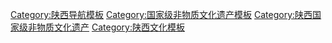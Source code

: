 {{Navbox
|name = 陕西国家级非物质文化遗产
|title = 陕西[[国家级非物质文化遗产代表性项目名录]]
|titlestyle =
|image =
|style = text-align:left;
|state = {{{state<includeonly>|collapsed</includeonly>}}}
|groupstyle = text-align:center;
| listclass = hlist
|group1 = 民间文学
|list1 = 
* [[牛郎织女传说]]<sup>注</sup>
* [[木兰传说]]<sup>注</sup>
* [[蔡伦造纸传说]]
* [[谚语]]<sup>注</sup>（[[陕北民谚]]）
* [[仓颉传说]]
|group2 = 传统音乐
|list2 = 
* [[紫阳民歌]]
* [[唢呐艺术]]<sup>注</sup>（[[绥米唢呐]]）
* [[西安鼓乐]]
* [[蓝田普化水会音乐]]
* [[陕北民歌]]
* [[镇巴民歌]]
* [[锣鼓艺术]]<sup>注</sup>（[[韩城行鼓]]）
* [[洞箫音乐]]<sup>注</sup>（[[高陵洞箫]]）
* [[佛教音乐]]<sup>注</sup>（[[洋县佛教音乐]]）
* [[道教音乐]]<sup>注</sup>（[[白云山道教音乐]]）
* [[旬阳民歌]]
|group3 = 传统舞蹈
|list3 = 
* [[秧歌]]<sup>注</sup>（[[陕北秧歌]]）
* [[安塞腰鼓]]
* [[洛川蹩鼓]]
* [[鼓舞]]<sup>注</sup>（[[横山老腰鼓]]，[[宜川胸鼓]]）
* [[靖边跑驴]]
|group4 = 传统戏剧
|list4 = 
* [[秦腔]]<sup>注</sup>
* [[汉调桄桄]]
* [[汉调二簧]]<sup>注</sup>
* [[商洛花鼓]]
* [[道情戏]]<sup>注</sup>（[[商洛道情戏]]）
* [[二人台]]<sup>注</sup>
* [[皮影戏]]<sup>注</sup>（[[华县皮影戏]]，[[华阴老腔]]，[[阿宫腔]]，[[弦板腔]]）
* [[木偶戏]]<sup>注</sup>（[[郃阳提线木偶戏]]，[[陕西杖头木偶戏]]）
* [[眉户]]<sup>注</sup>（[[华阴迷胡]]）
* [[同州梆子]]
* [[合阳跳戏]]
* [[弦子腔]]
|group5 = 曲艺
|list5 = 
* [[陕北说书]]
* [[榆林小曲]]
* [[陕北道情]]
* [[眉户曲子]]
* [[韩城秧歌]]
* [[洛南静板书]]
|group6 = 传统体育<br>游艺与杂技
|list6 = 
* [[红拳]]
* [[幻术]]<sup>注</sup>（[[周化一魔术]]）
|group7 = 传统美术
|list7 = 
* [[凤翔木版年画]]
* [[剪纸]]<sup>注</sup>（[[安塞剪纸]]，[[延川剪纸]]，[[旬邑彩贴剪纸]]）
* [[泥塑]]<sup>注</sup>（[[凤翔泥塑]]）
* [[面花]]<sup>注</sup>（[[黄陵面花]]）
* [[石雕]]<sup>注</sup>（[[富平石刻]]，[[绥德石雕]]）
* [[民间绣活]]<sup>注</sup>（[[西秦刺绣]]，[[澄城刺绣]]）
* [[建筑彩绘]]<sup>注</sup>（[[陕北匠艺丹青]]）
|group8 = 传统技艺
|list8 = 
* [[耀州窑陶瓷烧制技艺]]
* [[澄城尧头陶瓷烧制技艺]]
* [[烟火爆竹制作技艺]]<sup>注</sup>（[[蒲城杆火技艺]]，[[架花烟火爆竹制作技艺]]）
* [[楮皮纸制作技艺]]
* [[同盛祥牛羊肉泡馍制作技艺]]
* [[窑洞营造技艺]]<sup>注</sup>（[[陕北窑洞营造技艺]]）
|group9 = 传统医药
|list9 = 
* [[中医传统制剂方法]]<sup>注</sup>（[[马明仁膏药制作技艺]]）
|group10 = 民俗
|list10 = 
* [[黄帝祭典]]<sup>注</sup>（[[黄帝陵祭典]]）
* [[炎帝祭典]]<sup>注</sup>
* [[民间社火]]<sup>注</sup>（[[洋县悬台社火]]）
* [[元宵节]]<sup>注</sup>（[[彬县灯山会]]）
* [[庙会]]<sup>注</sup>（[[药王山庙会]]）
* [[民间信俗]]<sup>注</sup>（[[迎城隍]]）
* [[祭祖习俗]]<sup>注</sup>（[[徐村司马迁祭祀]]）
|belowstyle= text-align:left;
|below = 
*上标“注”的项目为多省区市联合申报。
参见：[[陕西非物质文化遗产代表性项目名录]]
}}<noinclude>
[[Category:陕西导航模板]]
[[Category:国家级非物质文化遗产模板]]
[[Category:陕西国家级非物质文化遗产]]
[[Category:陕西文化模板]]
</noinclude>